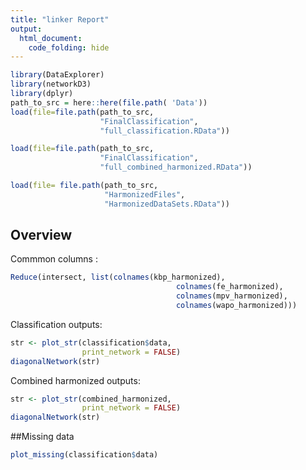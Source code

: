 ```yaml
---
title: "linker Report"
output:
  html_document:
    code_folding: hide
---
```


```r
library(DataExplorer)
library(networkD3)
library(dplyr)
path_to_src = here::here(file.path( 'Data'))
load(file=file.path(path_to_src,
                    "FinalClassification",
                    "full_classification.RData"))

load(file=file.path(path_to_src,
                    "FinalClassification",
                    "full_combined_harmonized.RData"))

load(file= file.path(path_to_src,
                     "HarmonizedFiles",
                     "HarmonizedDataSets.RData"))
```


## Overview

Commmon columns :
```r
Reduce(intersect, list(colnames(kbp_harmonized),
                                     colnames(fe_harmonized),
                                     colnames(mpv_harmonized),
                                     colnames(wapo_harmonized)))
```


Classification outputs:


```r

str <- plot_str(classification$data,
                print_network = FALSE)
diagonalNetwork(str)
```
Combined harmonized outputs:

```r
str <- plot_str(combined_harmonized,
                print_network = FALSE)
diagonalNetwork(str)

```

##Missing data
```r

plot_missing(classification$data)
```

